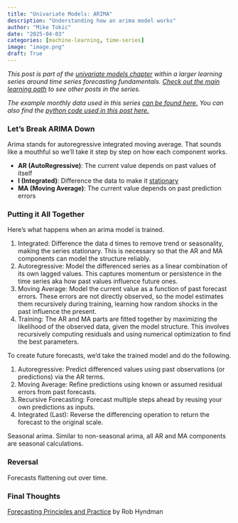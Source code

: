 ```yaml
---
title: "Univariate Models: ARIMA"
description: "Understanding how an arima model works"
author: "Mike Tokic"
date: "2025-04-03"
categories: [machine-learning, time-series]
image: "image.png"
draft: True
---
```


*This post is part of the [univariate models chapter](https://mftokic.github.io/posts/2025-03-24-ts-fundamentals-univariate-models/) within a larger learning series around time series forecasting fundamentals. [Check out the main learning path](https://mftokic.github.io/posts/2024-09-25-ts-fundamentals/) to see other posts in the series.* 

*The example monthly data used in this series [can be found here.](https://github.com/mftokic/mftokic.github.io/blob/main/posts/2024-10-02-ts-fundamentals-whats-a-time-series/example_ts_data.csv) You can also find the [python code used in this post here.](https://github.com/mftokic/mftokic.github.io/blob/main/notebooks/2025-03-21-ts-fundamentals-data-stationary.ipynb)*

### Let's Break ARIMA Down

Arima stands for autoregressive integrated moving average. That sounds like a mouthful so we'll take it step by step on how each component works. 

- **AR (AutoRegressive)**: The current value depends on past values of itself
- **I (Integrated)**: Difference the data to make it [stationary](https://mftokic.github.io/posts/2025-03-21-ts-fundamentals-data-cleaning-stationary/)
- **MA (Moving Average)**: The current value depends on past prediction errors

### Putting it All Together 

Here's what happens when an arima model is trained. 

1. Integrated: Difference the data d times to remove trend or seasonality, making the series stationary. This is necessary so that the AR and MA components can model the structure reliably.
2. Autoregressive: Model the differenced series as a linear combination of its own lagged values. This captures momentum or persistence in the time series aka how past values influence future ones.
3. Moving Average: Model the current value as a function of past forecast errors. These errors are not directly observed, so the model estimates them recursively during training, learning how random shocks in the past influence the present.
4. Training: The AR and MA parts are fitted together by maximizing the likelihood of the observed data, given the model structure. This involves recursively computing residuals and using numerical optimization to find the best parameters.

To create future forecasts, we'd take the trained model and do the following. 

1. Autoregressive: Predict differenced values using past observations (or predictions) via the AR terms.
2. Moving Average: Refine predictions using known or assumed residual errors from past forecasts.
3. Recursive Forecasting: Forecast multiple steps ahead by reusing your own predictions as inputs.
4. Integrated (Last): Reverse the differencing operation to return the forecast to the original scale.

Seasonal arima. Similar to non-seasonal arima, all AR and MA components are seasonal calculations. 

### Reversal 

Forecasts flattening out over time. 

### Final Thoughts

[Forecasting Principles and Practice](https://otexts.com/fpp3/arima.html) by Rob Hyndman 